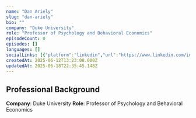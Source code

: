 ```yaml
---
name: "Dan Ariely"
slug: "dan-ariely"
bio: ""
company: "Duke University"
role: "Professor of Psychology and Behavioral Economics"
episodeCount: 0
episodes: []
languages: []
socialLinks: [{"platform":"linkedin","url":"https://www.linkedin.com/in/danariely/"}]
createdAt: 2025-06-12T13:23:08.000Z
updatedAt: 2025-06-18T22:35:45.148Z
---
```


## Professional Background

**Company**: Duke University
**Role**: Professor of Psychology and Behavioral Economics
